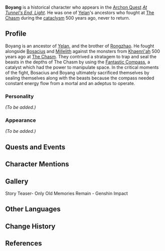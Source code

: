{{Meta
<!-- Remove this template after adding the missing info -->
|missing_NPC_profile  = yes
}}
{{Character Infobox
|type             = Mentioned
|image            = NPC Boyang.png
|region           = Liyue
|relative         = Yelan
|relativeNote     = Descendant
|sibling          = Rongzhao
|voiceEN          = [https://www.getgianni.com/ Gianni Matragrano]<ref>Twitter: [https://twitter.com/getgianni/status/1532413536122589187 EN VA Self Announcement]</ref>
|voiceCN          = Chen Haotian ({{zh|陈昊天}})<ref name='cn'>Bilibili: [https://www.bilibili.com/video/BV1mW4y1C7eD {{zh|《原神》剧情PV-「惟余旧忆」}}]</ref>
|voiceJP          = [http://amuleto.jp/talents/tabuchishohei.html Tabuchi Shohei ({{ja|田渕将平}})]<ref name='cn' />
|deceased         = Past
}}
'''Boyang''' is a historical character who appears in the [[Archon Quest]] ''[[At Tunnel's End, Light]]''. He was one of [[Yelan]]'s ancestors who fought at [[The Chasm]] during the [[cataclysm]] 500 years ago, never to return.

==Profile==
Boyang is an ancestor of [[Yelan]], and the brother of [[Rongzhao]]. He fought alongside [[Bosacius]] and [[Millelith]] against the monsters from [[Khaenri'ah]] 500 years ago at [[The Chasm]]. They contrived a stratagem to trap and seal the beasts in the depths of The Chasm by using the [[Fantastic Compass]], a catalyst which had the power to manipulate space. In the critical moments of the fight, Bosacius and Boyang ultimately sacrificed themselves by sealing themselves along with the beasts because the compass needed constant energy flow from a mortal and an adeptus to operate.

===Personality===
''(To be added.)''

===Appearance===
''(To be added.)''

==Quests and Events==
{{Quests and Events}}

==Character Mentions==
{{Character Mentions}}

==Gallery==
<gallery>
Story Teaser- Only Old Memories Remain - Genshin Impact
</gallery>

==Other Languages==
{{Other Languages|default_hidden = 1
|en      = Boyang
|zhs     = 伯阳
|zhs_rm  = Bóyáng
|zht     = 伯陽
|zht_rm  = Bóyáng
|ja      = 伯陽
|ja_rm   = Hakuyou<ref>{{Ref/Quest|End of the Line (Quest)|note=Japanese Voice-Over}}</ref>
|ko      = {{tt|백양|伯陽}}
|ko_rm   = Baek-yang
|es      = Boyang
|fr      = Boyang
|ru      = Бо Ян
|th      = Boyang
|vi      = Boyang
|de      = Boyang
|id      = Boyang
|pt      = Boyang
|tr      = Boyang
|it      = Boyang
}}

==Change History==
{{Change History|introduced=2.7}}

==References==
{{Reflist}}